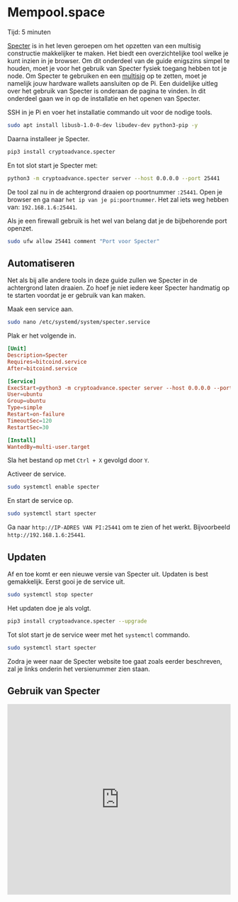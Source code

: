 
# Mempool.space

<Callout emoji="&#x2139;">
	Tijd: 5 minuten
</Callout>

[Specter](https://github.com/cryptoadvance/specter-desktop) is in het leven geroepen om het opzetten van een multisig constructie makkelijker te maken. Het biedt een overzichtelijke tool welke je kunt inzien in je browser. Om dit onderdeel van de guide enigszins simpel te houden, moet je voor het gebruik van Specter fysiek toegang hebben tot je node. Om Specter te gebruiken en een [multisig](https://youtu.be/yeLqe_gg2u0) op te zetten, moet je namelijk jouw hardware wallets aansluiten op de Pi. Een duidelijke uitleg over het gebruik van Specter is onderaan de pagina te vinden. In dit onderdeel gaan we in op de installatie en het openen van Specter.

SSH in je Pi en voer het installatie commando uit voor de nodige tools.

```bash
sudo apt install libusb-1.0-0-dev libudev-dev python3-pip -y
```

Daarna installeer je Specter.

```bash
pip3 install cryptoadvance.specter
```

En tot slot start je Specter met:

```bash
python3 -m cryptoadvance.specter server --host 0.0.0.0 --port 25441
```

De tool zal nu in de achtergrond draaien op poortnummer `:25441`. Open je browser en ga naar `het ip van je pi:poortnummer`. Het zal iets weg hebben van: `192.168.1.6:25441`.

Als je een firewall gebruik is het wel van belang dat je de bijbehorende port openzet.

```bash
sudo ufw allow 25441 comment "Port voor Specter"
```

## Automatiseren

Net als bij alle andere tools in deze guide zullen we Specter in de achtergrond laten draaien. Zo hoef je niet iedere keer Specter handmatig op te starten voordat je er gebruik van kan maken.

Maak een service aan.

```bash
sudo nano /etc/systemd/system/specter.service
```

Plak er het volgende in.

```toml
[Unit]
Description=Specter
Requires=bitcoind.service
After=bitcoind.service

[Service]
ExecStart=python3 -m cryptoadvance.specter server --host 0.0.0.0 --port 25441
User=ubuntu
Group=ubuntu
Type=simple
Restart=on-failure
TimeoutSec=120
RestartSec=30

[Install]
WantedBy=multi-user.target
```

Sla het bestand op met `Ctrl + X` gevolgd door `Y`.

Activeer de service.

```bash
sudo systemctl enable specter
```

En start de service op.

```bash
sudo systemctl start specter
```

Ga naar `http://IP-ADRES VAN PI:25441` om te zien of het werkt. Bijvoorbeeld `http://192.168.1.6:25441`.

## Updaten

Af en toe komt er een nieuwe versie van Specter uit. Updaten is best gemakkelijk. Eerst gooi je de service uit.

```bash
sudo systemctl stop specter
```

Het updaten doe je als volgt.

```bash
pip3 install cryptoadvance.specter --upgrade
```

Tot slot start je de service weer met het `systemctl` commando.

```bash
sudo systemctl start specter
```

Zodra je weer naar de Specter website toe gaat zoals eerder beschreven, zal je links onderin het versienummer zien staan.

## Gebruik van Specter

<Bleed>
  <iframe width="100%" height="430" src="https://www.youtube.com/embed/ZQvCncdFMPo" frameborder="0" allow="accelerometer; autoplay; clipboard-write; encrypted-media; gyroscope; picture-in-picture" allowfullscreen />
</Bleed>

